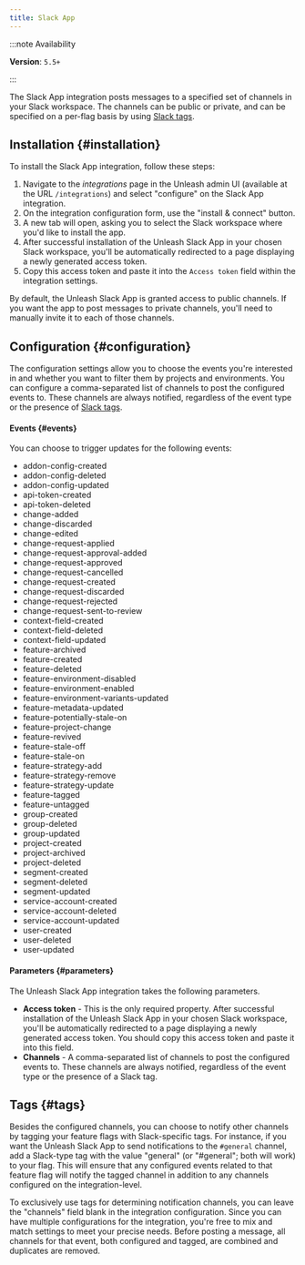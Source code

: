 ```yaml
---
title: Slack App
---
```



:::note Availability

**Version**: `5.5+`

:::

The Slack App integration posts messages to a specified set of channels in your Slack workspace. The channels can be public or private, and can be specified on a per-flag basis by using [Slack tags](#tags).

## Installation {#installation}

To install the Slack App integration, follow these steps:

1. Navigate to the *integrations* page in the Unleash admin UI (available at the URL `/integrations`) and select "configure" on the Slack App integration.
2. On the integration configuration form, use the "install & connect" button.
3. A new tab will open, asking you to select the Slack workspace where you'd like to install the app.
4. After successful installation of the Unleash Slack App in your chosen Slack workspace, you'll be automatically redirected to a page displaying a newly generated access token.
5. Copy this access token and paste it into the `Access token` field within the integration settings.

By default, the Unleash Slack App is granted access to public channels. If you want the app to post messages to private channels, you'll need to manually invite it to each of those channels.

## Configuration {#configuration}

The configuration settings allow you to choose the events you're interested in and whether you want to filter them by projects and environments. You can configure a comma-separated list of channels to post the configured events to. These channels are always notified, regardless of the event type or the presence of [Slack tags](#tags).

#### Events {#events}

You can choose to trigger updates for the following events:

- addon-config-created
- addon-config-deleted
- addon-config-updated
- api-token-created
- api-token-deleted
- change-added
- change-discarded
- change-edited
- change-request-applied
- change-request-approval-added
- change-request-approved
- change-request-cancelled
- change-request-created
- change-request-discarded
- change-request-rejected
- change-request-sent-to-review
- context-field-created
- context-field-deleted
- context-field-updated
- feature-archived
- feature-created
- feature-deleted
- feature-environment-disabled
- feature-environment-enabled
- feature-environment-variants-updated
- feature-metadata-updated
- feature-potentially-stale-on
- feature-project-change
- feature-revived
- feature-stale-off
- feature-stale-on
- feature-strategy-add
- feature-strategy-remove
- feature-strategy-update
- feature-tagged
- feature-untagged
- group-created
- group-deleted
- group-updated
- project-created
- project-archived
- project-deleted
- segment-created
- segment-deleted
- segment-updated
- service-account-created
- service-account-deleted
- service-account-updated
- user-created
- user-deleted
- user-updated

#### Parameters {#parameters}

The Unleash Slack App integration takes the following parameters.

- **Access token** - This is the only required property. After successful installation of the Unleash Slack App in your chosen Slack workspace, you'll be automatically redirected to a page displaying a newly generated access token. You should copy this access token and paste it into this field.
- **Channels** - A comma-separated list of channels to post the configured events to. These channels are always notified, regardless of the event type or the presence of a Slack tag.

## Tags {#tags}

Besides the configured channels, you can choose to notify other channels by tagging your feature flags with Slack-specific tags. For instance, if you want the Unleash Slack App to send notifications to the `#general` channel, add a Slack-type tag with the value "general" (or "#general"; both will work) to your flag. This will ensure that any configured events related to that feature flag will notify the tagged channel in addition to any channels configured on the integration-level.

To exclusively use tags for determining notification channels, you can leave the "channels" field blank in the integration configuration. Since you can have multiple configurations for the integration, you're free to mix and match settings to meet your precise needs. Before posting a message, all channels for that event, both configured and tagged, are combined and duplicates are removed.

<Figure caption="We have defined two Slack tags for the &quot;new-payment-system&quot; flag. In this example Unleash will post updates to the #notifications and #random channels, along with any channels defined in the integration configuration." img="/img/slack-addon-tags.png"/>

